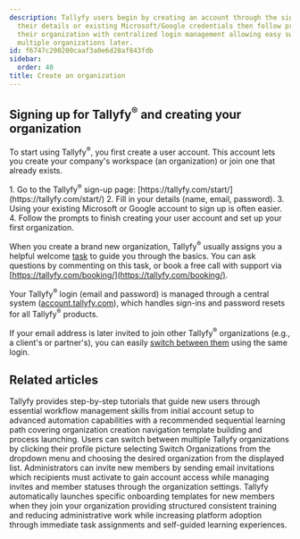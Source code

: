 ```yaml
---
description: Tallyfy users begin by creating an account through the sign-up page using
  their details or existing Microsoft/Google credentials then follow prompts to establish
  their organization with centralized login management allowing easy switching between
  multiple organizations later.
id: f6747c200200caaf3a0e6d28af843fdb
sidebar:
  order: 40
title: Create an organization
---
```



## Signing up for Tallyfy<sup>®</sup> and creating your organization

To start using Tallyfy<sup>®</sup>, you first create a user account. This account lets you create your company's workspace (an organization) or join one that already exists.

<Steps>
1. Go to the Tallyfy<sup>®</sup> sign-up page: [https://tallyfy.com/start/](https://tallyfy.com/start/)
2. Fill in your details (name, email, password).
3. Using your existing Microsoft or Google account to sign up is often easier.
4. Follow the prompts to finish creating your user account and set up your first organization.
</Steps>

When you create a brand new organization, Tallyfy<sup>®</sup> usually assigns you a helpful welcome [task](/products/pro/tracking-and-tasks/tasks/) to guide you through the basics. You can ask questions by commenting on this task, or book a free call with support via [https://tallyfy.com/booking/](https://tallyfy.com/booking/).

Your Tallyfy<sup>®</sup> login (email and password) is managed through a central system ([account.tallyfy.com](https://account.tallyfy.com)), which handles sign-ins and password resets for all Tallyfy<sup>®</sup> products.

If your email address is later invited to join other Tallyfy<sup>®</sup> organizations (e.g., a client's or partner's), you can easily [switch between them](/products/pro/settings/personal-settings/how-can-i-switch-between-organizations-in-tallyfy/) using the same login.


## Related articles
<CardGrid>
<LinkTitleCard header="<b>Pro > Getting started</b>" href="/products/pro/tutorials/" > Tallyfy provides step-by-step tutorials that guide new users through essential workflow management skills from initial account setup to advanced automation capabilities with a recommended sequential learning path covering organization creation navigation template building and process launching. </LinkTitleCard>
<LinkTitleCard header="<b>Personal Settings > Switch between organizations</b>" href="/products/pro/settings/personal-settings/how-can-i-switch-between-organizations-in-tallyfy/" > Users can switch between multiple Tallyfy organizations by clicking their profile picture selecting Switch Organizations from the dropdown menu and choosing the desired organization from the displayed list. </LinkTitleCard>
<LinkTitleCard header="<b>Members > Invite and activate members</b>" href="/products/pro/documenting/members/how-to-invite-and-activate-members-on-tallyfy/" > Administrators can invite new members by sending email invitations which recipients must activate to gain account access while managing invites and member statuses through the organization settings. </LinkTitleCard>
<LinkTitleCard header="<b>Org Settings > Auto-launch templates for new members</b>" href="/products/pro/settings/org-settings/how-to-auto-launch-templates-for-new-members/" > Tallyfy automatically launches specific onboarding templates for new members when they join your organization providing structured consistent training and reducing administrative work while increasing platform adoption through immediate task assignments and self-guided learning experiences. </LinkTitleCard>
</CardGrid>